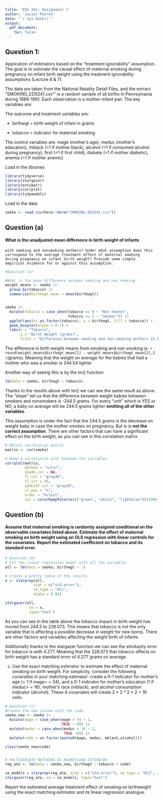 ```yaml
---
title: 'EDS 241: Assignment 1'
author: 'Javier Patrón'
date: "`r Sys.Date()`"
output:
  pdf_document:
    toc: false
---
```


## Question 1:

Application of estimators based on the "treatment ignorability"
assumption. The goal is to estimate the causal effect of maternal smoking
during pregnancy on infant birth weight using the treatment ignorability
assumptions (Lecture 6 & 7).

The data are taken from the National Natality Detail Files, and the
extract "SMOKING_EDS241.csv"' is a random sample of all births in
Pennsylvania during 1989-1991. Each observation is a mother-infant pair.
The key variables are:

The outcome and treatment variables are:

-   birthwgt = birth weight of infant in grams

-   tobacco = indicator for maternal smoking

The control variables are: mage (mother's age), meduc (mother's
education), mblack (=1 if mother black), alcohol (=1 if consumed alcohol
during pregnancy), first (=1 if first child), diabete (=1 if mother
diabetic), anemia (=1 if mother anemic)

Load in the libraries

```r
library(tidyverse)
library(stargazer)
library(estimatr)
library(corrplot)
library(tidymodels)

```

Load in the data

```r
smoke <- read_csv(here::here("SMOKING_EDS241.csv"))
```

## Question (a) 
#### What is the unadjusted mean difference in birth weight of infants
    with smoking and nonsmoking mothers? Under what assumption does this
    correspond to the average treatment effect of maternal smoking
    during pregnancy on infant birth weight? Provide some simple
    empirical evidence for or against this assumption.

```r
#Question (a)

#What is the mean difference between smoking and non smoking
weight_means <- smoke |> 
  group_by(tobacco) |> 
  summarise(birthwgt_mean = mean(birthwgt))


smoke |> 
  mutate(tobacco = case_when(tobacco == 0 ~ "Non Smoker",
                             tobacco == 1 ~ "Smoker")) |> 
  ggplot(aes(x= as.factor(tobacco), y = birthwgt, fill = tobacco)) +
  geom_boxplot(alpha = 0.7) + 
  labs(x = "Tobacco",
       y = "Birth Weight (grams)",
       title = "Difference between smoking and non-smoking mothers in Birth weight ")
```

The difference in birth weight means from smoking and non smoking is: `r round(weight_means$birthwgt_mean[1] - weight_means$birthwgt_mean[2],2 )`(grams). Meaning that the weight on average for the babies that had a mother who was a smoker is 244.54 lighter.

Another way of seeing this is by the lm() function
```r
lm(data = smoke, birthwgt ~ tobacco)
```

Thanks to the results above with lm() we can see the same result as above. The "slope" tell us that the difference between weight babies between smokers and nonsmokers is -244.5 grams. For every "unit" which is YES or NO, a baby on average will be 244.5 grams lighter **omitting all of the other variables**.

This assumption is under the fact that the 244.5 grams is the decrease on weight baby in case the mother smokes on pregnancy. But is is **not the correct assumption**. There are other factors that can have a significant effect on the birth weight, as you can see in this correlation matrix

```r

# Obtain correlation matrix
matrix <- cor(smoke)

# Make a correlation plot between the variables
corrplot(matrix, 
         method = "color", 
         shade.col = NA, 
         tl.col = "gray40", 
         tl.srt = 45, 
         addCoef.col = "gray20", 
         cl.pos = "n", 
         order = "hclust",
         col = colorRampPalette(c("green", "white", "lightblue"))(100))

```


## Question (b) 
#### Assume that maternal smoking is randomly assigned conditional on the observable covariates listed above. Estimate the effect of maternal smoking on birth weight using an OLS regression with linear controls for the covariates. Report the estimated coefficient on tobacco and its standard error.

```r
# Question (b)
# Fit the linear regression model with all the variables
all <- lm(data = smoke, birthwgt ~ .)

# Create a pretty table of the results
x <- starprep(all, 
             stat = c("std.error"), 
             se_type = "HC1", 
             alpha = 0.05)

stargazer(all, 
           se = x, 
           type="text")

```

As you can see in the table above the tobacco impact in birth weight has moved from 244.5 to 228.073. This means that tobacco is not the only variable that is affecting a possible decrease in weight for new borns. There are other factors and variables affecting the weight birth of infants.

Additionally thanks to the stargazer function we can see the stroitazity error for tobacco is with 4.277. Meaning that the 228.073 that tobacco effects on birth weight has a standard error of 4.277 grams on average. 


(c) Use the exact matching estimator to estimate the effect of maternal
    smoking on birth weight. For simplicity, consider the following
    covariates in your matching estimator: create a 0-1 indicator for
    mother's age (= 1 if mage\> = 34), and a 0-1 indicator for mother's
    education (1 if meduc\> = 16), mother's race (mblack), and alcohol
    consumption indicator (alcohol). These 4 covariates will create 2 \*
    2 *\** 2 \* 2 = 16 cells.

```r
# Question (c)
#Create the new column with the code
smoke_new <- smoke |> 
  mutate(mage = case_when(mage > 34 ~ 1,
                          TRUE ~ 0)) |> 
  mutate(meduc = case_when(meduc > 16 ~ 1,
                           TRUE ~0)) |> 
  mutate(code = as.factor(paste0(mage, meduc, mblack,alcohol)))

class(smoke_new$code)


# MULTIVARIATE MATCHING AS REGRESSION ESTIMATOR
reg_ate <- lm(data = smoke_new, birthwgt ~ tobacco + code)

se_models = starprep(reg_ate, stat = c("std.error"), se_type = "HC2", alpha = 0.05)
stargazer(reg_ate, se = se_models, type="text")


```

Report the estimated average treatment effect of smoking on birthweight
using the exact matching estimator and its linear regression analogue.



